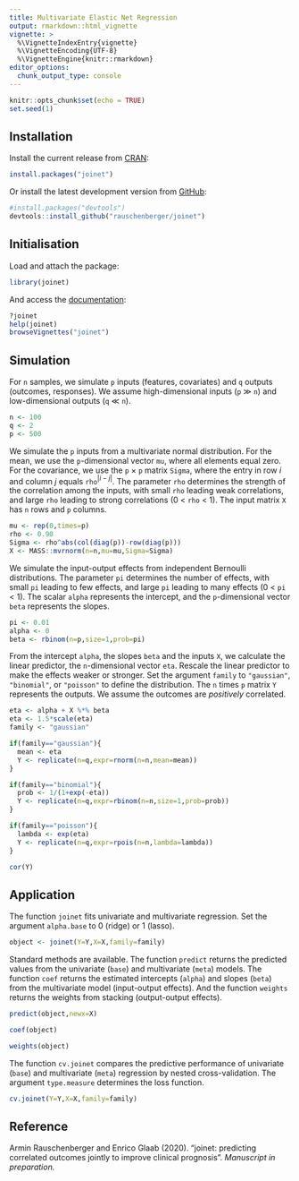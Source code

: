 ```yaml
---
title: Multivariate Elastic Net Regression
output: rmarkdown::html_vignette
vignette: >
  %\VignetteIndexEntry{vignette}
  %\VignetteEncoding{UTF-8}
  %\VignetteEngine{knitr::rmarkdown}
editor_options: 
  chunk_output_type: console
---
```


```r
knitr::opts_chunk$set(echo = TRUE)
set.seed(1)
```

## Installation

Install the current release from [CRAN](https://CRAN.R-project.org/package=joinet):

```r
install.packages("joinet")
```

Or install the latest development version from [GitHub](https://github.com/rauschenberger/joinet):

```r
#install.packages("devtools")
devtools::install_github("rauschenberger/joinet")
```

## Initialisation

Load and attach the package:

```r
library(joinet)
```

And access the [documentation](https://rauschenberger.github.io/joinet/):

```r
?joinet
help(joinet)
browseVignettes("joinet")
```

## Simulation

For `n` samples, we simulate `p` inputs (features, covariates) and `q` outputs (outcomes, responses). We assume high-dimensional inputs (`p` $\gg$ `n`) and low-dimensional outputs (`q` $\ll$ `n`).

```r
n <- 100
q <- 2
p <- 500
```

We simulate the `p` inputs from a multivariate normal distribution. For the mean, we use the `p`-dimensional vector `mu`, where all elements equal zero. For the covariance, we use the `p` $\times$ `p` matrix `Sigma`, where the entry in row $i$ and column $j$ equals `rho`$^{|i-j|}$. The parameter `rho`  determines the strength of the correlation among the inputs, with small `rho` leading weak correlations, and large `rho` leading to strong correlations (0 < `rho` < 1). The input matrix `X` has `n` rows and `p` columns.

```r
mu <- rep(0,times=p)
rho <- 0.90
Sigma <- rho^abs(col(diag(p))-row(diag(p)))
X <- MASS::mvrnorm(n=n,mu=mu,Sigma=Sigma)
```

We simulate the input-output effects from independent Bernoulli distributions. The parameter `pi` determines the number of effects, with small `pi` leading to few effects, and large `pi` leading to many effects (0 < `pi` < 1). The scalar `alpha` represents the intercept, and the `p`-dimensional vector `beta` represents the slopes.

```r
pi <- 0.01
alpha <- 0
beta <- rbinom(n=p,size=1,prob=pi)
```

From the intercept `alpha`, the slopes `beta` and the inputs `X`, we calculate the linear predictor, the `n`-dimensional vector `eta`. Rescale the linear predictor to make the effects weaker or stronger. Set the argument `family` to `"gaussian"`, `"binomial"`, or `"poisson"` to define the distribution. The `n` times `p` matrix `Y` represents the outputs. We assume the outcomes are *positively* correlated.

```r
eta <- alpha + X %*% beta
eta <- 1.5*scale(eta)
family <- "gaussian"

if(family=="gaussian"){
  mean <- eta
  Y <- replicate(n=q,expr=rnorm(n=n,mean=mean))
}

if(family=="binomial"){
  prob <- 1/(1+exp(-eta))
  Y <- replicate(n=q,expr=rbinom(n=n,size=1,prob=prob))
}

if(family=="poisson"){
  lambda <- exp(eta)
  Y <- replicate(n=q,expr=rpois(n=n,lambda=lambda))
}

cor(Y)
```

## Application

The function `joinet` fits univariate and multivariate regression. Set the argument `alpha.base` to 0 (ridge) or 1 (lasso).

```r
object <- joinet(Y=Y,X=X,family=family)
```

Standard methods are available. The function `predict` returns the predicted values from the univariate (`base`) and multivariate (`meta`) models. The function `coef` returns the estimated intercepts (`alpha`) and slopes (`beta`) from the multivariate model (input-output effects). And the function `weights` returns the weights from stacking (output-output effects).

```r
predict(object,newx=X)

coef(object)

weights(object)
```

The function `cv.joinet` compares the predictive performance of univariate (`base`) and multivariate (`meta`) regression by nested cross-validation. The argument `type.measure` determines the loss function.

```r
cv.joinet(Y=Y,X=X,family=family)
```

## Reference

Armin Rauschenberger and Enrico Glaab (2020). "joinet: predicting correlated outcomes jointly to improve clinical prognosis". *Manuscript in preparation.* 


<!--
```r
#install.packages("MTPS")
data("HIV",package="MTPS")
loss1 <- cv.joinet(Y=YY,X=XX,mnorm=TRUE,spls=TRUE,mtps=TRUE)

#install.packages("spls")
data(yeast,package="spls")
loss2 <- cv.joinet(Y=yeast$y,X=yeast$x,mnorm=TRUE,spls=TRUE,mtps=TRUE)

data(mice,package="spls")
loss3 <- cv.joinet(Y=mice$y,X=mice$x,mnorm=TRUE,spls=TRUE,mtps=TRUE)

# install.packages("MRCE")
data(stock04,package="MRCE",verbose=TRUE)
# otherwise simulated

#install.packages("SiER")
# simulated!
library(MASS)
total.noise <- 0.1
rho <- 0.3
rho.e <- 0.2
nvar=500
nvarq <- 3
sigma2 <- total.noise/nvarq
sigmaX=0.1
nvar.eff=150
Sigma=matrix(0,nvar.eff,nvar.eff)
for(i in 1:nvar.eff){
    for(j in 1:nvar.eff){
        Sigma[i,j]=rho^(abs(i-j))
    }
}
Sigma2.y <- matrix(sigma2*rho.e,nvarq, nvarq)
diag(Sigma2.y) <- sigma2
betas.true <- matrix(0, nvar, 3)
betas.true[1:15,1]=rep(1,15)/sqrt(15)
betas.true[16:45,2]=rep(0.5,30)/sqrt(30)
betas.true[46:105,3]=rep(0.25,60)/sqrt(60)
ntest <- 500
ntrain <- 90
ntot <- ntest+ntrain
X <- matrix(0,ntot,nvar)
X[,1:nvar.eff] <- mvrnorm(n=ntot, rep(0, nvar.eff), Sigma)
X[,-(1:nvar.eff)] <- matrix(sigmaX*rnorm((nvar-nvar.eff)*dim(X)[1]),
                           dim(X)[1],(nvar-nvar.eff))
Y <- X%*%betas.true
Y <- Y+mvrnorm(n=ntot, rep(0,nvarq), Sigma2.y)
fold <- rep(c(0,1),times=c(ntrain,ntest))
loss4 <- cv.joinet(Y=Y,X=X,foldid.ext=fold,mnorm=TRUE,spls=TRUE,mtps=TRUE)

#install.pacakges("GPM")
# simulated!

#install.packages("RMTL")
# simulated!
data <- RMTL::Create_simulated_data(Regularization="L21", #type="Regression")
#Y <- (do.call(what="cbind",args=data$Y)+1)/2
#X <- data$X[[1]] # example
#loss2 <- cv.joinet(Y=Y,X=X,mnorm=TRUE,spls=TRUE,mtps=TRUE)
```
-->

<!--
```r
#install.packages("plsgenomics")
data(Ecoli,package="plsgenomics")
X <- Ecoli$CONNECdata
Y <- Ecoli$GEdata
loss2 <- cv.joinet(Y=Y,X=X,mnorm=TRUE,mtps=TRUE)

#install.packages("BiocManager")
#BiocManager::install("mixOmics")
data(liver.toxicity,package="mixOmics")
X <- as.matrix(liver.toxicity$gene)
Y <- as.matrix(liver.toxicity$clinic)
Y[,"Cholesterol.mg.dL."] <- -Y[,"Cholesterol.mg.dL."]
loss3 <- cv.joinet(Y=Y,X=X,mnorm=TRUE,mtps=TRUE)
```
-->

